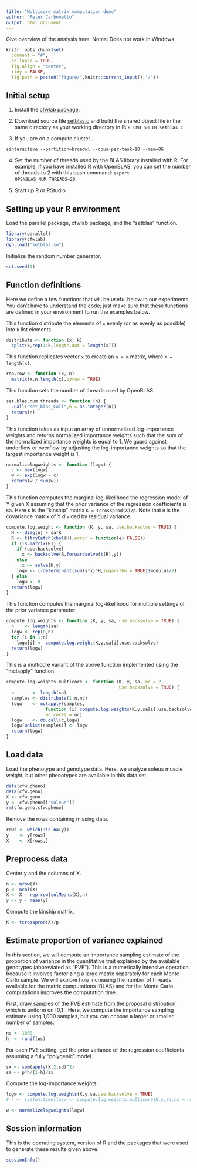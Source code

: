 ```yaml
---
title: "Multicore matrix computation demo"
author: "Peter Carbonetto"
output: html_document
---
```


Give overview of the analysis here. Notes: Does not work in Windows.

```r
knitr::opts_chunk$set(
  comment = "#",
  collapse = TRUE,
  fig.align = "center",
  tidy = FALSE,
  fig.path = paste0("figure/",knitr::current_input(),"/"))
```

## Initial setup

1. Install the [cfwlab package](https://github.com/pcarbo/cfwlab).

2. Download source file
   [setblas.c](https://github.com/pcarbo/pcarbo/blob/master/R/setblas.c)
   and build the shared object file in the same directory as your
   working directory in R: `R CMD SHLIB setblas.c`

3. If you are on a compute cluster...

```
sinteractive --partition=broadwl --cpus-per-task=10 --mem=8G
```

4. Set the number of threads used by the BLAS library installed with
   R. For example, if you have installed R with OpenBLAS, you can set
   the number of threads to 2 with this bash command: `export
   OPENBLAS_NUM_THREADS=20`.

5. Start up R or RStudio.

## Setting up your R environment

Load the parallel package, cfwlab package, and the "setblas" function.

```r
library(parallel)
library(cfwlab)
dyn.load("setblas.so")
```

Initialize the random number generator.

```r
set.seed(1)
```

## Function definitions

Here we define a few functions that will be useful below in our
experiments. You don't have to understand the code; just make sure
that these functions are defined in your environment to run the
examples below.

This function distribute the elements of `x` evenly (or as evenly as
possible) into `k` list elements.

```r
distribute <- function (x, k)
  split(x,rep(1:k,length.out = length(x)))
```

This function replicates vector `x` to create an `n x m` matrix,
where `m = length(x)`.

```r
rep.row <- function (x, n)
  matrix(x,n,length(x),byrow = TRUE)
```

This function sets the number of threads used by OpenBLAS.

```r
set.blas.num.threads <- function (n) {
  .Call("set_blas_Call",n = as.integer(n))
  return(n)
}
```

This function takes as input an array of unnormalized log-importance
weights and returns normalized importance weights such that the sum of
the normalized importance weights is equal to 1. We guard against
underflow or overflow by adjusting the log-importance weights so that
the largest importance weight is 1.

```r
normalizelogweights <- function (logw) {
  c <- max(logw)
  w <- exp(logw - c)
  return(w / sum(w))
}
```

This function computes the marginal log-likelihood the regression
model of Y given X assuming that the prior variance of the regression
coefficients is sa. Here `K` is the "kinship" matrix `K =
tcrossprod(X)/p`. Note that `H` is the covariance matrix of Y divided
by residual variance.

```r
compute.log.weight <- function (K, y, sa, use.backsolve = TRUE) {
  H <- diag(n) + sa*K
  R <- t(tryCatch(chol(H),error = function(e) FALSE))
  if (is.matrix(R)) {
    if (use.backsolve)
      x <- backsolve(R,forwardsolve(t(R),y))
    else
      x <- solve(H,y)
    logw <- (-determinant(sum(y*x)*H,logarithm = TRUE)$modulus/2)
  } else
    logw <- 0
  return(logw)
}
```

This function computes the marginal log-likelihood for multiple
settings of the prior variance parameter.

```r
compute.log.weights <- function (K, y, sa, use.backsolve = TRUE) {
  n    <- length(sa)
  logw <- rep(0,n)
  for (i in 1:n)
    logw[i] <- compute.log.weight(K,y,sa[i],use.backsolve)
  return(logw)
}
```

This is a multicore variant of the above function  implemented using
the "mclapply" function.

```r
compute.log.weights.multicore <- function (K, y, sa, nc = 2,
                                           use.backsolve = TRUE) {
  n       <- length(sa)
  samples <- distribute(1:n,nc)
  logw    <- mclapply(samples,
               function (i) compute.log.weights(K,y,sa[i],use.backsolve),
               mc.cores = nc)
  logw    <- do.call(c,logw)
  logw[unlist(samples)] <- logw
  return(logw)
}
```

## Load data

Load the phenotype and genotype data. Here, we analyze soleus muscle
weight, but other phenotypes are available in this data set.

```r
data(cfw.pheno)
data(cfw.geno)
X <- cfw.geno
y <- cfw.pheno[["soleus"]]
rm(cfw.geno,cfw.pheno)
```

Remove the rows containing missing data.

```r
rows <- which(!is.na(y))
y    <- y[rows]
X    <- X[rows,]
```

## Preprocess data

Center y and the columns of X.

```r
n <- nrow(X)
p <- ncol(X)
X <- X - rep.row(colMeans(X),n)
y <- y - mean(y)
```

Compute the kinship matrix.

```r
K <- tcrossprod(X)/p
```

## Estimate proportion of variance explained

In this section, we will compute an importance sampling estimate of
the proportion of variance in the quantitative trait explained by the
available genotypes (abbreviated as "PVE"). This is a numerically
intensive operation because it involves factorizing a large matrix
separately for each Monte Carlo sample. We will explore how increasing
the number of threads available for the matrix computations (BLAS) and
for the Monte Carlo computations improves the computation time.

First, draw samples of the PVE estimate from the proposal
distribution, which is uniform on [0,1]. Here, we compute the
importance sampling estimate using 1,000 samples, but you can choose a
larger or smaller number of samples.

```r
ns <- 1000
h  <- runif(ns)
```

For each PVE setting, get the prior variance of the regression
coefficients assuming a fully "polygenic" model.

```r
sx <- sum(apply(X,2,sd)^2)
sa <- p*h/(1-h)/sx
```

Compute the log-importance weights.

```r
logw <- compute.log.weights(K,y,sa,use.backsolve = TRUE)
# r <- system.time(logw <- compute.log.weights.multicore(K,y,sa,nc = nc))
```

```r
w <- normalizelogweights(logw)
```

## Session information

This is the operating system, version of R and the packages that were
used to generate these results given above.

```r
sessionInfo()
```
